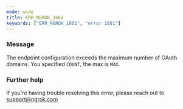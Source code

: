 ```yaml
---
mode: wide
title: ERR_NGROK_1661
keywords: ["ERR_NGROK_1661", "error 1661"]
---
```



### Message

The endpoint configuration exceeds the maximum number of OAuth domains. You specified `COUNT`, the max is `MAX`.

<ErrorDetails />

### Further help

If you're having trouble resolving this error, please reach out to [support@ngrok.com](mailto:support@ngrok.com?subject=Help%20with%20ERR_NGROK_1661)
